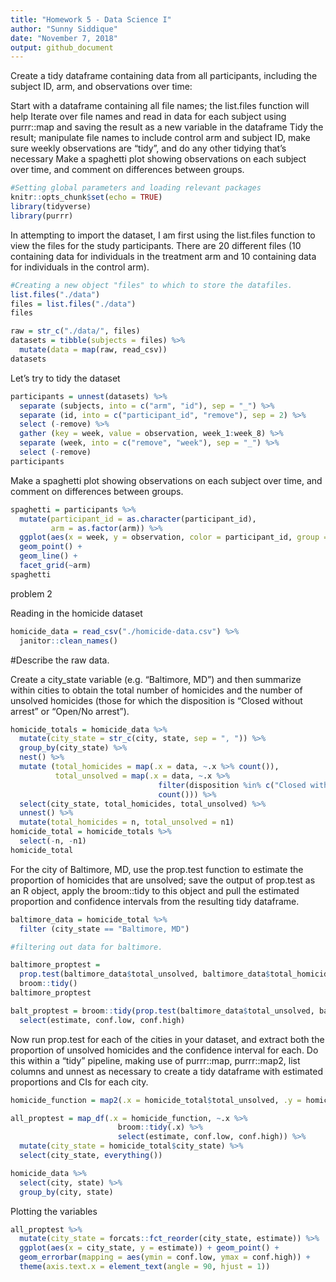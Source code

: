 ```yaml
---
title: "Homework 5 - Data Science I"
author: "Sunny Siddique"
date: "November 7, 2018"
output: github_document
---
```


Create a tidy dataframe containing data from all participants, including the subject ID, arm, and observations over time:

Start with a dataframe containing all file names; the list.files function will help
Iterate over file names and read in data for each subject using purrr::map and saving the result as a new variable in the dataframe
Tidy the result; manipulate file names to include control arm and subject ID, make sure weekly observations are “tidy”, and do any other tidying that’s necessary
Make a spaghetti plot showing observations on each subject over time, and comment on differences between groups.


```r
#Setting global parameters and loading relevant packages
knitr::opts_chunk$set(echo = TRUE)
library(tidyverse)
library(purrr)
```

In attempting to import the dataset, I am first using the list.files function to view the files for the study participants. There are 20 different files (10 containing data for individuals in the treatment arm and 10 containing data for individuals in the control arm).
```r
#Creating a new object "files" to which to store the datafiles.
list.files("./data")
files = list.files("./data")
files
```

```r
raw = str_c("./data/", files)
datasets = tibble(subjects = files) %>% 
  mutate(data = map(raw, read_csv))
datasets
```

Let's try to tidy the dataset
```r
participants = unnest(datasets) %>% 
  separate (subjects, into = c("arm", "id"), sep = "_") %>% 
  separate (id, into = c("participant_id", "remove"), sep = 2) %>% 
  select (-remove) %>% 
  gather (key = week, value = observation, week_1:week_8) %>% 
  separate (week, into = c("remove", "week"), sep = "_") %>% 
  select (-remove)
participants
```

Make a spaghetti plot showing observations on each subject over time, and comment on differences between groups.

```r
spaghetti = participants %>% 
  mutate(participant_id = as.character(participant_id),
         arm = as.factor(arm)) %>% 
  ggplot(aes(x = week, y = observation, color = participant_id, group = participant_id)) +
  geom_point() + 
  geom_line() +
  facet_grid(~arm)
spaghetti
```

problem 2

Reading in the homicide dataset

```r
homicide_data = read_csv("./homicide-data.csv") %>% 
  janitor::clean_names()
```

#Describe the raw data. 

Create a city_state variable (e.g. “Baltimore, MD”) and then summarize within cities to obtain the total number of homicides and the number of unsolved homicides (those for which the disposition is “Closed without arrest” or “Open/No arrest”).

```r
homicide_totals = homicide_data %>% 
  mutate(city_state = str_c(city, state, sep = ", ")) %>% 
  group_by(city_state) %>% 
  nest() %>% 
  mutate (total_homicides = map(.x = data, ~.x %>% count()),
          total_unsolved = map(.x = data, ~.x %>% 
                                 filter(disposition %in% c("Closed without arrest","Open/No arrest")) %>% 
                                 count())) %>% 
  select(city_state, total_homicides, total_unsolved) %>% 
  unnest() %>% 
  mutate(total_homicides = n, total_unsolved = n1)
homicide_total = homicide_totals %>% 
  select(-n, -n1)
homicide_total
```

For the city of Baltimore, MD, use the prop.test function to estimate the proportion of homicides that are unsolved; save the output of prop.test as an R object, apply the broom::tidy to this object and pull the estimated proportion and confidence intervals from the resulting tidy dataframe.

```r
baltimore_data = homicide_total %>% 
  filter (city_state == "Baltimore, MD")

#filtering out data for baltimore. 

baltimore_proptest = 
  prop.test(baltimore_data$total_unsolved, baltimore_data$total_homicides) %>% 
  broom::tidy()
baltimore_proptest
```

```r
balt_proptest = broom::tidy(prop.test(baltimore_data$total_unsolved, baltimore_data$total_homicides)) %>% 
  select(estimate, conf.low, conf.high)
```

Now run prop.test for each of the cities in your dataset, and extract both the proportion of unsolved homicides and the confidence interval for each. Do this within a “tidy” pipeline, making use of purrr::map, purrr::map2, list columns and  unnest as necessary to create a tidy dataframe with estimated proportions and CIs for each city.

```r
homicide_function = map2(.x = homicide_total$total_unsolved, .y = homicide_total$total_homicides, ~ prop.test(.x, .y))

all_proptest = map_df(.x = homicide_function, ~.x %>% 
                        broom::tidy(.x) %>% 
                        select(estimate, conf.low, conf.high)) %>% 
  mutate(city_state = homicide_total$city_state) %>% 
  select(city_state, everything())

homicide_data %>% 
  select(city, state) %>% 
  group_by(city, state)
```


Plotting the variables
```r
all_proptest %>% 
  mutate(city_state = forcats::fct_reorder(city_state, estimate)) %>% 
  ggplot(aes(x = city_state, y = estimate)) + geom_point() +
  geom_errorbar(mapping = aes(ymin = conf.low, ymax = conf.high)) +
  theme(axis.text.x = element_text(angle = 90, hjust = 1))
```

